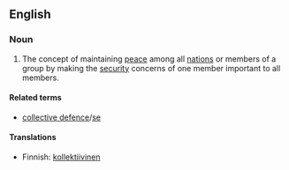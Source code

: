 {{wikipedia}}
==English==

===Noun===
{{en-noun|-}}

# The concept of maintaining [[peace]] among all [[nation]]s or members of a group by making the [[security]] concerns of one member important to all members.

====Related terms====
* [[collective defence]]/[[collective defense|se]]

====Translations====
{{top}}
* Finnish: [[kollektiivinen]] {{t|fi|turvallisuus}}
{{mid}}
{{bottom}}